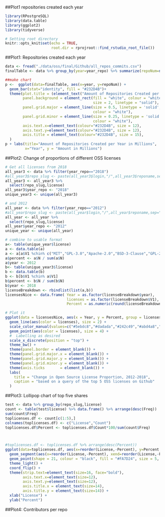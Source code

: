 
##Plot1 repositories created each year
```r
library(RPostgreSQL)
library(data.table)
library(ggplot2)
library(tidyverse)

# Setting root directory
knitr::opts_knit$set(echo = TRUE,
                     root.dir = rprojroot::find_rstudio_root_file())
```

##Plot1: Repositories created each year
```r
data <- fread("./data/oss/final/Github/all_repos_commits.csv")
finalTable <- data %>% group_by(year=year_repo) %>% summarize(repoNum=n()/1000000)

##make chart
p <-  ggplot(data=finalTable, aes(x=year, y=repoNum)) +
  geom_bar(stat="identity", fill = "#232D4B")+
  theme(plot.title = (element_text("Amount of Repositories Created per Year in Millions", colour="#232D4B", hjust = .5, size = 15)),
        panel.background = element_rect(fill = "white", colour = "white",
                                        size = 2, linetype = "solid"),
        panel.grid.major = element_line(size = 0.5, linetype = 'solid',
                                        colour = "white"),
        panel.grid.minor = element_line(size = 0.25, linetype = 'solid',
                                        colour = "white"),
        axis.text.x=element_text(colour="#232D4B", size = 12),
        axis.text.y=element_text(colour="#232D4B", size = 12),
        axis.title = element_text(colour="#232D4B", size = 15),
  )
p + labs(title="Amount of Repositories Created per Year in Millions",
         x="Year", y = "Amount in Millions")
```

##Plot2: Change of proportions of different OSS licenses 
```r
# Get all licenses from 2018
all_year3 <- data %>% filter(year_repo=="2018")
#all_year3$repo_slug <- paste(all_year3$login,"/",all_year3$reponame,sep="")
all_year3 <- all_year3 %>%
  select(repo_slug,license)
all_year3$year_repo <- "2018"
unique_year3 <- unique(all_year3)

# and 2012
all_year <- data %>% filter(year_repo=="2012")
#all_year$repo_slug <- paste(all_year$login,"/",all_year$reponame,sep="")
all_year <- all_year %>%
  select(repo_slug,license)
all_year$year_repo <- "2012"
unique_year <- unique(all_year)

# combine to usable format
a<- table(unique_year$license)
a <- data.table(a)
a <- a[a$V1 %chin% c("MIT","GPL-3.0","Apache-2.0","BSD-3-Clause","GPL-2.0")]
a$percent <- a$N / sum(a$N)
a$year <- 2012
b<- table(unique_year3$license)
b <- data.table(b)
b <- b[b$V1 %chin% a$V1]
b$percent <- b$N / sum(b$N)
b$year <- 2018
licenseBreakdown <- rbindlist(list(a,b))
licensesNice <- data.frame( Year = as.factor(licenseBreakdown$year),
                            licenses = as.factor(licenseBreakdown$V1),
                            Percent = as.numeric(round(licenseBreakdown$percent * 100,2)))

# Plot it
ggplot(data = licensesNice, aes(x = Year, y = Percent, group = licenses)) +
  geom_line(aes(color = licenses), size = 2) +
  scale_color_manual(values=c("#5ebdc8","#dadada","#242c49","#abd4a8","#d7762c")) +
  geom_point(aes(color = licenses), size = 4) +
  #  Labelling as desired
  scale_x_discrete(position = "top") +
  theme_bw() +
  theme(panel.border = element_blank()) +
  theme(panel.grid.major.x = element_blank()) +
  theme(panel.grid.major.y = element_blank()) +
  theme(panel.grid.minor.y = element_blank()) +
  theme(axis.ticks       = element_blank()) +
  labs(
    title = "Change in Open Source License Proportion, 2012-2018",
    caption = "based on a query of the top 5 OSS licenses on Github"
  )
```

##Plot3: Lollipop chart of top five shares
```r
test <- data %>% group_by(repo_slug,license) 
count <- table(test$license) %>% data.frame() %>% arrange(desc(Freq))
sum(count$Freq)
toplicenses.df <- count[c(1:5),]
colnames(toplicenses.df) <- c("License","Count")
toplicenses.df$Percent <- toplicenses.df$Count*100/sum(count$Freq)



#toplicenses.df <- toplicenses.df %>% arrange(desc(Percent))
ggplot(data=toplicenses.df, aes(x=reorder(License,-Percent), y=Percent,ymax=100)) +
  geom_segment(aes(x=reorder(License,-Percent), xend=reorder(License,-Percent), y=0, yend=Percent), color="#232D4B",lwd = 1) +
  geom_point(shape = 21, colour = "black", fill = "#FA7D24", size = 5, stroke = 1) +
  theme_light() +
  coord_flip() +
  theme(strip.text=element_text(size=16, face="bold"),
        axis.text.x=element_text(size=12),
        axis.text.y=element_text(size=12),
        axis.title.x = element_text(size=14),
        axis.title.y = element_text(size=14)) +
  xlab("License") + 
  ylab("Percent") 
```

##Plot4: Contributors per repo
```r

```
